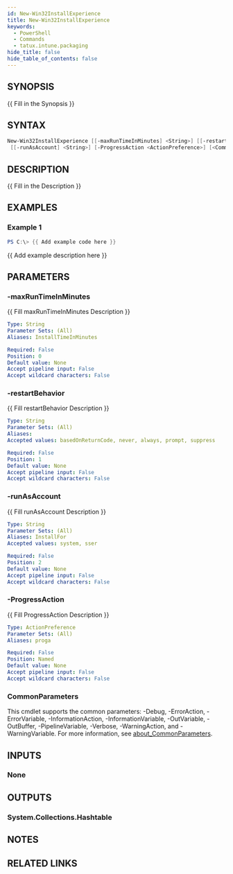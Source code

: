 ```yaml
---
id: New-Win32InstallExperience
title: New-Win32InstallExperience
keywords:
  - PowerShell
  - Commands
  - tatux.intune.packaging
hide_title: false
hide_table_of_contents: false
---
```


## SYNOPSIS

\{\{ Fill in the Synopsis \}\}

## SYNTAX

```powershell
New-Win32InstallExperience [[-maxRunTimeInMinutes] <String>] [[-restartBehavior] <String>]
 [[-runAsAccount] <String>] [-ProgressAction <ActionPreference>] [<CommonParameters>]
```

## DESCRIPTION

\{\{ Fill in the Description \}\}

## EXAMPLES

### Example 1

```powershell
PS C:\> {{ Add example code here }}
```

\{\{ Add example description here \}\}

## PARAMETERS

### -maxRunTimeInMinutes

\{\{ Fill maxRunTimeInMinutes Description \}\}

```yaml
Type: String
Parameter Sets: (All)
Aliases: InstallTimeInMinutes

Required: False
Position: 0
Default value: None
Accept pipeline input: False
Accept wildcard characters: False
```

### -restartBehavior

\{\{ Fill restartBehavior Description \}\}

```yaml
Type: String
Parameter Sets: (All)
Aliases:
Accepted values: basedOnReturnCode, never, always, prompt, suppress

Required: False
Position: 1
Default value: None
Accept pipeline input: False
Accept wildcard characters: False
```

### -runAsAccount

\{\{ Fill runAsAccount Description \}\}

```yaml
Type: String
Parameter Sets: (All)
Aliases: InstallFor
Accepted values: system, sser

Required: False
Position: 2
Default value: None
Accept pipeline input: False
Accept wildcard characters: False
```

### -ProgressAction

\{\{ Fill ProgressAction Description \}\}

```yaml
Type: ActionPreference
Parameter Sets: (All)
Aliases: proga

Required: False
Position: Named
Default value: None
Accept pipeline input: False
Accept wildcard characters: False
```

### CommonParameters

This cmdlet supports the common parameters: -Debug, -ErrorAction, -ErrorVariable, -InformationAction, -InformationVariable, -OutVariable, -OutBuffer, -PipelineVariable, -Verbose, -WarningAction, and -WarningVariable. For more information, see [about_CommonParameters](http://go.microsoft.com/fwlink/?LinkID=113216).

## INPUTS

### None

## OUTPUTS

### System.Collections.Hashtable

## NOTES

## RELATED LINKS
